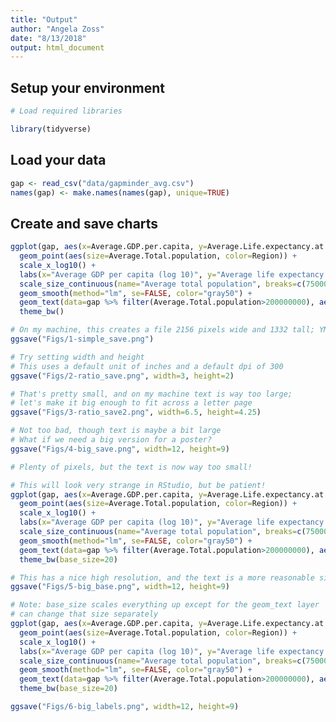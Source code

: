```yaml
---
title: "Output"
author: "Angela Zoss"
date: "8/13/2018"
output: html_document
---
```


## Setup your environment

```r

# Load required libraries

library(tidyverse)

```

## Load your data

```r

gap <- read_csv("data/gapminder_avg.csv")
names(gap) <- make.names(names(gap), unique=TRUE)

```

## Create and save charts

```r

ggplot(gap, aes(x=Average.GDP.per.capita, y=Average.Life.expectancy.at.birth)) +
  geom_point(aes(size=Average.Total.population, color=Region)) +
  scale_x_log10() + 
  labs(x="Average GDP per capita (log 10)", y="Average life expectancy at birth", title="Averages across all years of the traditional Gapminder dataset") +
  scale_size_continuous(name="Average total population", breaks=c(7500000,75000000,750000000),labels=c("7.5 million","75 million","750 million")) +
  geom_smooth(method="lm", se=FALSE, color="gray50") +
  geom_text(data=gap %>% filter(Average.Total.population>200000000), aes(label=Country)) +
  theme_bw()

# On my machine, this creates a file 2156 pixels wide and 1332 tall; YMMV
ggsave("Figs/1-simple_save.png")

# Try setting width and height
# This uses a default unit of inches and a default dpi of 300
ggsave("Figs/2-ratio_save.png", width=3, height=2)

# That's pretty small, and on my machine text is way too large; 
# let's make it big enough to fit across a letter page
ggsave("Figs/3-ratio_save2.png", width=6.5, height=4.25)

# Not too bad, though text is maybe a bit large
# What if we need a big version for a poster?
ggsave("Figs/4-big_save.png", width=12, height=9)

# Plenty of pixels, but the text is now way too small!

# This will look very strange in RStudio, but be patient!
ggplot(gap, aes(x=Average.GDP.per.capita, y=Average.Life.expectancy.at.birth)) +
  geom_point(aes(size=Average.Total.population, color=Region)) +
  scale_x_log10() + 
  labs(x="Average GDP per capita (log 10)", y="Average life expectancy at birth", title="Averages across all years of the traditional Gapminder dataset") +
  scale_size_continuous(name="Average total population", breaks=c(7500000,75000000,750000000),labels=c("7.5 million","75 million","750 million")) +
  geom_smooth(method="lm", se=FALSE, color="gray50") +
  geom_text(data=gap %>% filter(Average.Total.population>200000000), aes(label=Country)) +
  theme_bw(base_size=20)

# This has a nice high resolution, and the text is a more reasonable size
ggsave("Figs/5-big_base.png", width=12, height=9)

# Note: base_size scales everything up except for the geom_text layer
# can change that size separately
ggplot(gap, aes(x=Average.GDP.per.capita, y=Average.Life.expectancy.at.birth)) +
  geom_point(aes(size=Average.Total.population, color=Region)) +
  scale_x_log10() + 
  labs(x="Average GDP per capita (log 10)", y="Average life expectancy at birth", title="Averages across all years of the traditional Gapminder dataset") +
  scale_size_continuous(name="Average total population", breaks=c(7500000,75000000,750000000),labels=c("7.5 million","75 million","750 million")) +
  geom_smooth(method="lm", se=FALSE, color="gray50") +
  geom_text(data=gap %>% filter(Average.Total.population>200000000), aes(label=Country), size=10) +
  theme_bw(base_size=20)

ggsave("Figs/6-big_labels.png", width=12, height=9)

```